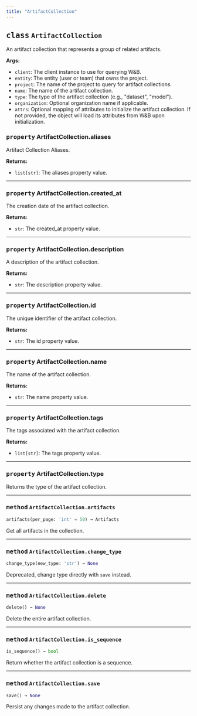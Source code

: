 ```yaml
---
title: "ArtifactCollection"
---
```









## <kbd>class</kbd> `ArtifactCollection`
An artifact collection that represents a group of related artifacts. 



**Args:**
 
 - `client`:  The client instance to use for querying W&B. 
 - `entity`:  The entity (user or team) that owns the project. 
 - `project`:  The name of the project to query for artifact collections. 
 - `name`:  The name of the artifact collection. 
 - `type`:  The type of the artifact collection (e.g., "dataset", "model"). 
 - `organization`:  Optional organization name if applicable. 
 - `attrs`:  Optional mapping of attributes to initialize the artifact collection.  If not provided, the object will load its attributes from W&B upon  initialization. 


### <kbd>property</kbd> ArtifactCollection.aliases

Artifact Collection Aliases. 



**Returns:**
 - `list[str]`: The aliases property value.
---

### <kbd>property</kbd> ArtifactCollection.created_at

The creation date of the artifact collection. 



**Returns:**
 - `str`: The created_at property value.
---

### <kbd>property</kbd> ArtifactCollection.description

A description of the artifact collection. 



**Returns:**
 - `str`: The description property value.
---

### <kbd>property</kbd> ArtifactCollection.id

The unique identifier of the artifact collection. 



**Returns:**
 - `str`: The id property value.
---

### <kbd>property</kbd> ArtifactCollection.name

The name of the artifact collection. 



**Returns:**
 - `str`: The name property value.
---

### <kbd>property</kbd> ArtifactCollection.tags

The tags associated with the artifact collection. 



**Returns:**
 - `list[str]`: The tags property value.
---

### <kbd>property</kbd> ArtifactCollection.type

Returns the type of the artifact collection. 



---

### <kbd>method</kbd> `ArtifactCollection.artifacts`

```python
artifacts(per_page: 'int' = 50) → Artifacts
```

Get all artifacts in the collection. 

---

### <kbd>method</kbd> `ArtifactCollection.change_type`

```python
change_type(new_type: 'str') → None
```

Deprecated, change type directly with `save` instead. 

---

### <kbd>method</kbd> `ArtifactCollection.delete`

```python
delete() → None
```

Delete the entire artifact collection. 

---

### <kbd>method</kbd> `ArtifactCollection.is_sequence`

```python
is_sequence() → bool
```

Return whether the artifact collection is a sequence. 

---


### <kbd>method</kbd> `ArtifactCollection.save`

```python
save() → None
```

Persist any changes made to the artifact collection. 

